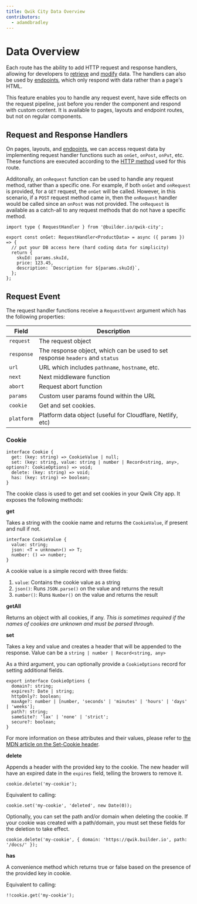 ```yaml
---
title: Qwik City Data Overview
contributors:
  - adamdbradley
---
```


# Data Overview

Each route has the ability to add HTTP request and response handlers, allowing for developers to [retrieve](../retrieve/index.mdx) and [modify](../modify/index.mdx) data. The handlers can also be used by [endpoints](../endpoints/index.mdx), which only respond with data rather than a page's HTML.

This feature enables you to handle any request event, have side effects on the request pipeline, just before you render the component and respond with custom content. It is available to pages, layouts and endpoint routes, but not on regular components.

## Request and Response Handlers

On pages, layouts, and [endpoints](../endpoints/index.mdx), we can access request data by implementing request handler functions such as `onGet`, `onPost`, `onPut`, etc. These functions are executed according to the [HTTP method](https://developer.mozilla.org/en-US/docs/Web/HTTP/Methods) used for this route.

Additonally, an `onRequest` function can be used to handle any request method, rather than a specific one. For example, if both `onGet` and `onRequest` is provided, for a `GET` request, the `onGet` will be called. However, in this scenario, if a `POST` request method came in, then the `onRequest` handler would be called since an `onPost` was not provided.
The `onRequest` is available as a catch-all to any request methods that do not have a specific method.

```tsx
import type { RequestHandler } from '@builder.io/qwik-city';

export const onGet: RequestHandler<ProductData> = async ({ params }) => {
  // put your DB access here (hard coding data for simplicity)
  return {
    skuId: params.skuId,
    price: 123.45,
    description: `Description for ${params.skuId}`,
  };
};
```

## Request Event

The request handler functions receive a `RequestEvent` argument which has the following properties:

| Field      | Description                                                                   |
| ---------- | ----------------------------------------------------------------------------- |
| `request`  | The request object                                                            |
| `response` | The response object, which can be used to set response `headers` and `status` |
| `url`      | URL which includes `pathname`, `hostname`, etc.                               |
| `next`     | Next middleware function                                                      |
| `abort`    | Request abort function                                                        |
| `params`   | Custom user params found within the URL                                       |
| `cookie`   | Get and set cookies.                                                          |
| `platform` | Platform data object (useful for Cloudflare, Netlify, etc)                    |

### Cookie

```tsx
interface Cookie {
  get: (key: string) => CookieValue | null;
  set: (key: string, value: string | number | Record<string, any>, options?: CookieOptions) => void;
  delete: (key: string) => void;
  has: (key: string) => boolean;
}
```

The cookie class is used to get and set cookies in your Qwik City app. It exposes the following methods:

**get**

Takes a string with the cookie name and returns the `CookieValue`, if present and null if not.

```tsx
interface CookieValue {
  value: string;
  json: <T = unknown>() => T;
  number: () => number;
}
```

A cookie value is a simple record with three fields:

1. `value`: Contains the cookie value as a string
2. `json()`: Runs `JSON.parse()` on the value and returns the result
3. `number()`: Runs `Number()` on the value and returns the result

**getAll**

Returns an object with all cookies, if any. *This is sometimes required if the names of cookies are unknown and must be parsed through.*

**set**

Takes a key and value and creates a header that will be appended to the response. Value can be a `string | number | Record<string, any>`

As a third argument, you can optionally provide a `CookieOptions` record for setting additional fields.

```tsx
export interface CookieOptions {
  domain?: string;
  expires?: Date | string;
  httpOnly?: boolean;
  maxAge?: number | [number, 'seconds' | 'minutes' | 'hours' | 'days' | 'weeks'];
  path?: string;
  sameSite?: 'lax' | 'none' | 'strict';
  secure?: boolean;
}
```

For more information on these attributes and their values, please refer to [the MDN article on the Set-Cookie header](https://developer.mozilla.org/en-US/docs/Web/HTTP/Headers/Set-Cookie#attributes).

**delete**

Appends a header with the provided key to the cookie. The new header will have an expired date in the `expires` field, telling the browers to remove it.

```tsx
cookie.delete('my-cookie');
```

Equivalent to calling:

```tsx
cookie.set('my-cookie', 'deleted', new Date(0));
```

Optionally, you can set the path and/or domain when deleting the cookie. If your cookie was created with a path/domain, you must set these fields for the deletion to take effect.

```tsx
cookie.delete('my-cookie', { domain: 'https://qwik.builder.io', path: '/docs/' });
```

**has**

A convenience method which returns true or false based on the presence of the provided key in cookie.

Equivalent to calling:

```tsx
!!cookie.get('my-cookie');
```
